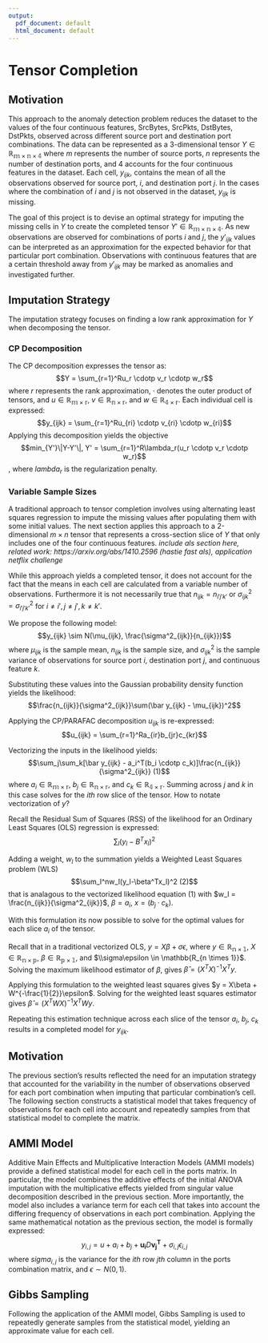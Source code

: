 ```yaml
---
output:
  pdf_document: default
  html_document: default
---
```

# Tensor Completion

## Motivation

This approach to the anomaly detection problem reduces the dataset to the values of the four continuous features, SrcBytes, SrcPkts, DstBytes, DstPkts, observed across different source port and destination port combinations. The data can be represented as a 3-dimensional tensor $Y \in \mathbb{R_{m \times n \times 4}}$ where $m$ represents the number of source ports, $n$ represents the number of destination ports, and $4$ accounts for the four continuous features in the dataset. Each cell, $y_{ijk}$, contains the mean of all the observations observed for source port, $i$, and destination port $j$. In the cases where the combination of $i$ and $j$ is not observed in the dataset, $y_{ijk}$ is missing.

The goal of this project is to devise an optimal strategy for imputing the missing cells in $Y$ to create the completed tensor $Y' \in \mathbb{R_{m \times n \times 4}}$. As new observations are observed for combinations of ports $i$ and $j$, the $y'_{ijk}$ values can be interpreted as an approximation for the expected behavior for that particular port combination. Observations with continuous features that are a certain threshold away from $y'_{ijk}$ may be marked as anomalies and investigated further.

## Imputation Strategy

The imputation strategy focuses on finding a low rank approximation for $Y$ when decomposing the tensor.

### CP Decomposition

The CP decomposition expresses the tensor as: $$Y = \sum_{r=1}^Ru_r \cdotp v_r \cdotp w_r$$ where $r$ represents the rank approximation, $\cdotp$ denotes the outer product of tensors, and $u \in \mathbb{R_{m \times r}}$, $v \in \mathbb{R_{n \times r}}$, and $w \in \mathbb{R_{4 \times r}}$. Each individual cell is expressed: $$y_{ijk} = \sum_{r=1}^Ru_{ri} \cdotp v_{ri} \cdotp w_{ri}$$ Applying this decomposition yields the objective $$min_{Y'}\|Y-Y'\|, Y' = \sum_{r=1}^R\lambda_r(u_r \cdotp v_r \cdotp w_r)$$, where $lambda_r$ is the regularization penalty.

### Variable Sample Sizes

A traditional approach to tensor completion involves using alternating least squares regression to impute the missing values after populating them with some initial values. The next section applies this approach to a 2-dimensional $m \times n$ tensor that represents a cross-section slice of $Y$ that only includes one of the four continuous features. 
*include als section here, related work: https://arxiv.org/abs/1410.2596 (hastie fast als), application netflix challenge*

While this approach yields a completed tensor, it does not account for the fact that the means in each cell are calculated from a variable number of observations. Furthermore it is not necessarily true that $n_{ijk} = n_{i'j'k'}$ or $\sigma^2_{ijk} = \sigma^2_{i'j'k'}$ for $i \neq i', j \neq j', k \neq k'$. 

We propose the following model: 
$$y_{ijk} \sim N(\mu_{ijk}, \frac{\sigma^2_{ijk}}{n_{ijk}})$$ 
where $\mu_{ijk}$ is the sample mean, $n_{ijk}$ is the sample size, and $\sigma^2_{ijk}$ is the sample variance of observations for source port $i$, destination port $j$, and continuous feature $k$.

Substituting these values into the Gaussian probability density function yields the likelihood: $$\frac{n_{ijk}}{\sigma^2_{ijk}}\sum(\bar y_{ijk} - \mu_{ijk})^2$$

Applying the CP/PARAFAC decomposition $u_{ijk}$ is re-expressed: $$u_{ijk} = \sum_{r=1}^Ra_{ir}b_{jr}c_{kr}$$

Vectorizing the inputs in the likelihood yields: $$\sum_j\sum_k[\bar y_{ijk} - a_i^T(b_i \cdotp c_k)]\frac{n_{ijk}}{\sigma^2_{ijk}} (1)$$ where $a_i \in \mathbb{R_{m \times r}}$, $b_j \in \mathbb{R_{n \times r}}$, and $c_k \in \mathbb{R_{4 \times r}}$. Summing across $j$ and $k$ in this case solves for the $ith$ row slice of the tensor. How to notate vectorization of $y$?

Recall the Residual Sum of Squares (RSS) of the likelihood for an Ordinary Least Squares (OLS) regression is expressed: $$\sum_l(y_l-B^Tx_l)^2$$ 

Adding a weight, $w_l$ to the summation yields a Weighted Least Squares problem (WLS) $$\sum_l^nw_l(y_l-\beta^Tx_l)^2 (2)$$ that is analagous to the vectorized likelihood equation (1) with $w_l = \frac{n_{ijk}}{\sigma^2_{ijk}}$, $\beta = a_i$, $x = (b_j \cdotp c_k)$.

With this formulation its now possible to solve for the optimal values for each slice $a_i$ of the tensor.

Recall that in a traditional vectorized OLS, $y = X\beta + \sigma\epsilon$, where $y \in \mathbb{R_{n \times 1}}$, $X \in \mathbb{R_{n \times p}}$, $\beta \in \mathbb{R_{p \times 1}}$, and $\\sigma\epsilon \in \mathbb{R_{n \times 1}}$. Solving the maximum likelihood estimator of $\beta$, gives $\hat \beta = (X^TX)^{-1}X^Ty$. 

Applying this formulation to the weighted least squares gives $y = X\beta + W^{-\frac{1}{2}}\epsilon$. Solving for the weighted least squares estimator gives $\hat \beta = (X^TWX)^{-1}X^TWy$. 

Repeating this estimation technique across each slice of the tensor $a_i$, $b_j$, $c_k$ results in a completed model for $y_{ijk}$.


## Motivation

The previous section's results reflected the need for an imputation strategy that accounted for the variability in the number of observations observed for each port combination when imputing that particular combination's cell. The following section constructs a statistical model that takes frequency of observations for each cell into account and repeatedly samples from that statistical model to complete the matrix. 

## AMMI Model 

Additive Main Effects and Multiplicative Interaction Models (AMMI models) provide a defined statistical model for each cell in the ports matrix. In particular, the model combines the additive effects of the initial ANOVA imputation with the multiplicative effects yielded from singular value decomposition described in the previous section. More importantly, the model also includes a variance term for each cell that takes into account the differing frequency of observations in each port combination. Applying the same mathematical notation as the previous section, the model is formally expressed: $$y_{i,j} = u + a_i + b_j + \mathbf{u_i}D\mathbf{v_j^T} + \sigma_{i,j}\epsilon_{i,j}$$
where $sigma_{i,j}$ is the variance for the $ith$ row $jth$ column in the ports combination matrix, and $\epsilon \sim N(0,1)$.

## Gibbs Sampling

Following the application of the AMMI model, Gibbs Sampling is used to repeatedly generate samples from the statistical model, yielding an approximate value for each cell. 

